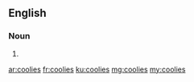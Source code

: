==English==

===Noun===
{{head|en|plural}}

# {{plural of|coolie|lang=en|nocat=1}}

[[ar:coolies]]
[[fr:coolies]]
[[ku:coolies]]
[[mg:coolies]]
[[my:coolies]]